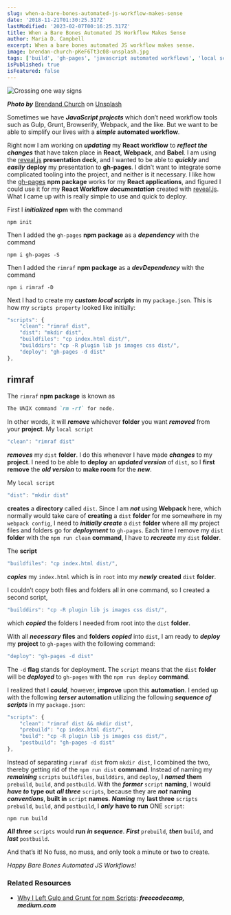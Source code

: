 ```yaml
---
slug: when-a-bare-bones-automated-js-workflow-makes-sense
date: '2018-11-21T01:30:25.317Z'
lastModified: '2023-02-07T00:16:25.317Z'
title: When a Bare Bones Automated JS Workflow Makes Sense
author: Maria D. Campbell
excerpt: When a bare bones automated JS workflow makes sense.
image: brendan-church-pKeF6Tt3c08-unsplash.jpg
tags: ['build', 'gh-pages', 'javascript automated workflows', 'local scripts', 'npm', 'postbuild', 'revealjs', 'prebuild', 'rimraf']
isPublished: true
isFeatured: false
---
```


![Crossing one way signs](brendan-church-pKeF6Tt3c08-unsplash.jpg)

***Photo by*** [Brendand Church](https://unsplash.com/@bdchu614) on [Unsplash](https://unsplash.com/photos/pKeF6Tt3c08)

Sometimes we have **_JavaScript projects_** which don’t need workflow tools such
as Gulp, Grunt, Browserify, Webpack, and the like. But we want to be able to
simplify our lives with a **_simple_** **automated workflow**.

Right now I am working on **_updating_** my **React workflow** to **_reflect the
changes_** that have taken place in **React**, **Webpack**, and **Babel**. I am
using the [reveal.js](https://revealjs.com/#/) **presentation deck**, and I
wanted to be able to **_quickly_** and **_easily_** **deploy** my presentation
to **gh-pages**. I didn’t want to integrate some complicated tooling into the
project, and neither is it necessary. I like how the
[gh-pages](https://www.npmjs.com/package/gh-pages) **npm package** works for my
**React applications**, and figured I could use it for my **React Workflow**
**_documentation_** created with [reveal.js](https://revealjs.com/#/). What I
came up with is really simple to use and quick to deploy.

First I **_initialized_** **npm** with the command

```shell
npm init
```

Then I added the `gh-pages` **npm package** as a **_dependency_** with the
command

```shell
npm i gh-pages -S
```

Then I added the `rimraf` **npm package** as a **_devDependency_** with the
command

```shell
npm i rimraf -D
```

Next I had to create my **_custom local scripts_** in my `package.json`. This is
how my `scripts property` looked like initially:

```js
"scripts": {
    "clean": "rimraf dist",
    "dist": "mkdir dist",
    "buildfiles": "cp index.html dist/",
    "builddirs": "cp -R plugin lib js images css dist/",
    "deploy": "gh-pages -d dist"
},
```

## rimraf

The `rimraf` **npm package** is known as

```markdown
The UNIX command `rm -rf` for node.
```

In other words, it will **_remove_** whichever **folder** you want **_removed_**
from your **project**. My `local script`

```js
"clean": "rimraf dist"
```

**_removes_** my `dist` **folder**. I do this whenever I have made **_changes_**
to my **project**. I need to be able to **deploy** an **_updated version_** of
`dist`, so I **first remove** the **_old version_** to **make room** for the
**_new_**.

My `local script`

```js
"dist": "mkdir dist"
```

**creates** a **directory** called `dist`. Since I am **_not_** using
**Webpack** here, which normally would take care of **creating** a `dist`
**folder** for me somewhere in my `webpack config`, I need to **_initially
create_** a `dist` **folder** where all my project files and folders go for
**_deployment_** to `gh-pages`. Each time I remove my `dist` **folder** with the
`npm run clean` **command**, I have to **_recreate_** my `dist` **folder**.

The **script**

```js
"buildfiles": "cp index.html dist/",
```

**_copies_** my `index.html` which is in `root` into my **_newly_** **created**
`dist` **folder**.

I couldn’t copy both files and folders all in one command, so I created a second
script,

```js
"builddirs": "cp -R plugin lib js images css dist/",
```

which **_copied_** the folders I needed from root into the `dist` **folder**.

With all **_necessary_** **files** and **folders** **_copied_** into `dist`, I
am ready to **_deploy_** my **project** to `gh-pages` with the following
command:

```js
"deploy": "gh-pages -d dist"
```

The `-d` **flag** stands for deployment. The `script` means that the `dist`
**folder** will be **_deployed_** to `gh-pages` with the `npm run deploy`
**command**.

I realized that I **_could_**, however, **improve** upon this **automation**. I
ended up with the following **_terser_** **automation** utilizing the following
**_sequence of scripts_** in my `package.json`:

```js
"scripts": {
    "clean": "rimraf dist && mkdir dist",
    "prebuild": "cp index.html dist/",
    "build": "cp -R plugin lib js images css dist/",
    "postbuild": "gh-pages -d dist"
},
```

Instead of separating `rimraf dist` from `mkdir dist`, I combined the two,
thereby getting rid of the `npm run dist` **command**. Instead of naming my
**_remaining_** `scripts` `buildfiles`, `builddirs`, and `deploy`, I **_named_**
**them** `prebuild`, `build`, and `postbuild`. With the **_former_** `script`
**naming**, I would **_have to_** **type out** **_all three_** `scripts`,
because they are **_not_** **naming** **_conventions_**, **built in** `script`
**names**. **_Naming_** my **last three** `scripts` `prebuild`, `build`, and
`postbuild`, I **_only_** **have to run** ONE `script`:

```shell
npm run build
```

**_All three_** `scripts` would **run** **_in sequence_**. **_First_**
`prebuild`, **_then_** `build`, and **_last_** `postbuild`.

And that’s it! No fuss, no muss, and only took a minute or two to create.

*Happy Bare Bones Automated JS Workflows!*

### Related Resources

- [Why I Left Gulp and Grunt for npm Scripts](https://medium.freecodecamp.org/why-i-left-gulp-and-grunt-for-npm-scripts-3d6853dd22b8): ***freecodecamp,  medium.com***
